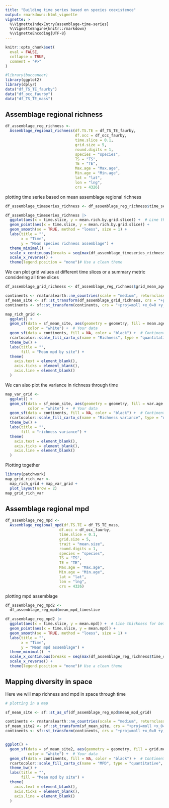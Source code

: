 ```yaml
---
title: "Building time series based on species coexistence"
output: rmarkdown::html_vignette
vignette: >
  %\VignetteIndexEntry{assemblage-time-series}
  %\VignetteEngine{knitr::rmarkdown}
  %\VignetteEncoding{UTF-8}
---
```


```r
knitr::opts_chunk$set(
  eval = FALSE,
  collapse = TRUE,
  comment = "#>"
)
```

```r
#library(buccaneer)
library(ggplot2)
library(dplyr)
data("df_TS_TE_faurby")
data("df_occ_faurby")
data("df_TS_TE_mass")

```


## Assemblage regional richness

```r
df_assemblage_reg_richness <- 
  Assemblage_regional_richness(df.TS.TE = df_TS_TE_faurby,
                               df.occ = df_occ_faurby, 
                               time.slice = 0.1, 
                               grid.size = 5,
                               round.digits = 1,
                               species = "species",
                               TS = "TS",
                               TE = "TE",
                               Max.age = "Max.age",
                               Min.age = "Min.age", 
                               lat = "lat", 
                               lon = "lng", 
                               crs = 4326)

```

plotting time series based on mean assemblage regional richness

```r

df_assemblage_timeseries_richness <- df_assemblage_reg_richness$time_series_rich

df_assemblage_timeseries_richness |> 
  ggplot(aes(x = time.slice, y = mean.rich.by.grid.slice)) +  # Line thickness for better visibility
  geom_point(aes(x = time.slice, y = mean.rich.by.grid.slice)) +
  geom_smooth(se = TRUE, method = "loess", size = 1) +
  labs(title = "",
       x = "Time",
       y = "Mean species richness assemblage") +
  theme_minimal()  +
  scale_x_continuous(breaks = seq(max(df_assemblage_timeseries_richness$time.slice), 0, by = -10)) +
  scale_x_reverse() +
  theme(legend.position = "none")# Use a clean theme
```

We can plot grid values at different time slices or a summary metric considering all time slices

```r
df_assemblage_grid_richness <- df_assemblage_reg_richness$grid_mean_age

continents <- rnaturalearth::ne_countries(scale = "medium", returnclass = "sf")
sf_mean_site <- sf::st_transform(df_assemblage_grid_richness, crs = "+proj=moll +x_0=0 +y_0=0 +lat_0=0 +lon_0=0")
continents <- sf::st_transform(continents, crs = "+proj=moll +x_0=0 +y_0=0 +lat_0=0 +lon_0=0")

map_rich_grid <- 
  ggplot() +
  geom_sf(data = sf_mean_site, aes(geometry = geometry, fill = mean.age.grid),
          color = "white") +  # Your data
  geom_sf(data = continents, fill = NA, color = "black") +  # Continent boundaries
  rcartocolor::scale_fill_carto_c(name = "Richness", type = "quantitative", palette = "SunsetDark") +  # Optional: Use a color scale
  theme_bw() +
  labs(title = "",
       fill = "Mean mpd by site") +
  theme(
    axis.text = element_blank(),  
    axis.ticks = element_blank(),
    axis.line = element_blank()
  ) 

```
We can also plot the variance in richness through time

```r
map_var_grid <- 
  ggplot() +
  geom_sf(data = sf_mean_site, aes(geometry = geometry, fill = var.age.grid),
          color = "white") +  # Your data
  geom_sf(data = continents, fill = NA, color = "black") +  # Continent boundaries
  rcartocolor::scale_fill_carto_c(name = "Richness variance", type = "quantitative", palette = "SunsetDark") +  # Optional: Use a color scale
  theme_bw() +
  labs(title = "",
       fill = "richness variance") +
  theme(
    axis.text = element_blank(),  
    axis.ticks = element_blank(),
    axis.line = element_blank()
  ) 

```
Plotting together

```r
library(patchwork)
map_grid_rich_var <- 
  map_rich_grid + map_var_grid +
  plot_layout(nrow = 2)
map_grid_rich_var
```


## Assemblage regional mpd

```r

df_assemblage_reg_mpd <- 
  Assemblage_regional_mpd(df.TS.TE = df_TS_TE_mass,
                        df.occ = df_occ_faurby, 
                        time.slice = 0.1, 
                        grid.size = 5, 
                        trait = "mean.size", 
                        round.digits = 1,
                        species = "species", 
                        TS = "TS", 
                        TE = "TE",
                        Max.age = "Max.age",
                        Min.age = "Min.age", 
                        lat = "lat",
                        lon = "lng",
                        crs = 4326)
```


plotting mpd assemblage

```r
df_assemblage_reg_mpd2 <- 
  df_assemblage_reg_mpd$mean_mpd_timeslice

df_assemblage_reg_mpd2 |> 
  ggplot(aes(x = time.slice, y = mean.mpd)) +  # Line thickness for better visibility
  geom_point(aes(x = time.slice, y = mean.mpd)) +
  geom_smooth(se = TRUE, method = "loess", size = 1) +
  labs(title = "",
       x = "Time",
       y = "Mean mpd assemblage") +
  theme_minimal()  +
  scale_x_continuous(breaks = seq(max(df_assemblage_reg_richness$time_series_rich$time.slice), 0, by = -10)) +
  scale_x_reverse() +
  theme(legend.position = "none")# Use a clean theme
```

## Mapping diversity in space

Here we will map richness and mpd in space through time

```r


# plotting in a map

sf_mean_site <- sf::st_as_sf(df_assemblage_reg_mpd$mean_mpd_grid) 

continents <- rnaturalearth::ne_countries(scale = "medium", returnclass = "sf")
sf_mean_site2 <- sf::st_transform(sf_mean_site, crs = "+proj=moll +x_0=0 +y_0=0 +lat_0=0 +lon_0=0")
continents <- sf::st_transform(continents, crs = "+proj=moll +x_0=0 +y_0=0 +lat_0=0 +lon_0=0")


ggplot() +
  geom_sf(data = sf_mean_site2, aes(geometry = geometry, fill = grid.mean),
          color = "white") +  # Your data
  geom_sf(data = continents, fill = NA, color = "black") +  # Continent boundaries
  rcartocolor::scale_fill_carto_c(name = "MPD", type = "quantitative", palette = "SunsetDark") +  # Optional: Use a color scale
  theme_bw() +
  labs(title = "",
       fill = "Mean mpd by site") +
  theme(
    axis.text = element_blank(),  
    axis.ticks = element_blank(),
    axis.line = element_blank()
  ) 

```

